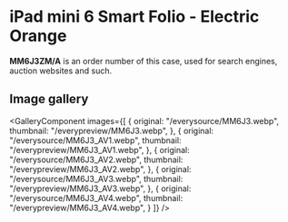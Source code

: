 
# iPad mini 6 Smart Folio - Electric Orange

<Callout type='info' emoji='👉🏻'>**MM6J3ZM/A** is an order number of this case, used for search engines, auction websites and such.</Callout>

## Image gallery

<GalleryComponent
    images={[
      {
        original: "/everysource/MM6J3.webp",
        thumbnail: "/everypreview/MM6J3.webp",
      },
      {
        original: "/everysource/MM6J3_AV1.webp",
        thumbnail: "/everypreview/MM6J3_AV1.webp",
      },
      {
        original: "/everysource/MM6J3_AV2.webp",
        thumbnail: "/everypreview/MM6J3_AV2.webp",
      },
      {
        original: "/everysource/MM6J3_AV3.webp",
        thumbnail: "/everypreview/MM6J3_AV3.webp",
      },
      {
        original: "/everysource/MM6J3_AV4.webp",
        thumbnail: "/everypreview/MM6J3_AV4.webp",
      }
    ]}
  />
